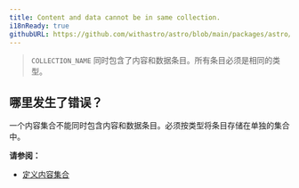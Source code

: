 ```yaml
---
title: Content and data cannot be in same collection.
i18nReady: true
githubURL: https://github.com/withastro/astro/blob/main/packages/astro/src/core/errors/errors-data.ts
---
```


> `COLLECTION_NAME` 同时包含了内容和数据条目。所有条目必须是相同的类型。

## 哪里发生了错误？

一个内容集合不能同时包含内容和数据条目。必须按类型将条目存储在单独的集合中。

**请参阅：**

- [定义内容集合](/zh-cn/guides/content-collections/#defining-collections)
